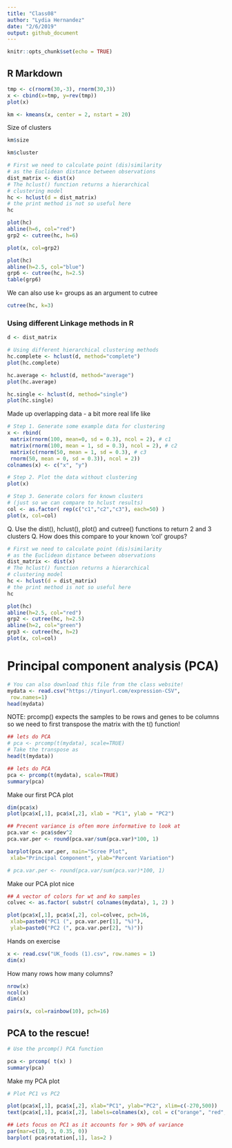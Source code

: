```yaml
---
title: "Class08"
author: "Lydia Hernandez"
date: "2/6/2019"
output: github_document
---
```


```r
knitr::opts_chunk$set(echo = TRUE)
```

## R Markdown

```r
tmp <- c(rnorm(30,-3), rnorm(30,3))
x <- cbind(x=tmp, y=rev(tmp))
plot(x)
```
```r
km <- kmeans(x, center = 2, nstart = 20)
```

Size of clusters
```r
km$size
```

```r
km$cluster
```

```r
# First we need to calculate point (dis)similarity
# as the Euclidean distance between observations
dist_matrix <- dist(x)
# The hclust() function returns a hierarchical
# clustering model
hc <- hclust(d = dist_matrix)
# the print method is not so useful here
hc 
```

```r
plot(hc)
abline(h=6, col="red")
grp2 <- cutree(hc, h=6)
```

```r
plot(x, col=grp2)
```

```r
plot(hc)
abline(h=2.5, col="blue")
grp6 <- cutree(hc, h=2.5)
table(grp6)
```

We can also use k= groups as an argument to cutree

```r
cutree(hc, k=3)
```

### Using different Linkage methods in R

```r
d <- dist_matrix

# Using different hierarchical clustering methods
hc.complete <- hclust(d, method="complete")
plot(hc.complete)

hc.average <- hclust(d, method="average")
plot(hc.average)

hc.single <- hclust(d, method="single")
plot(hc.single)
```

Made up overlapping data - a bit more real life like

```r
# Step 1. Generate some example data for clustering
x <- rbind(
 matrix(rnorm(100, mean=0, sd = 0.3), ncol = 2), # c1
 matrix(rnorm(100, mean = 1, sd = 0.3), ncol = 2), # c2
 matrix(c(rnorm(50, mean = 1, sd = 0.3), # c3
 rnorm(50, mean = 0, sd = 0.3)), ncol = 2))
colnames(x) <- c("x", "y")

# Step 2. Plot the data without clustering
plot(x)

# Step 3. Generate colors for known clusters
# (just so we can compare to hclust results)
col <- as.factor( rep(c("c1","c2","c3"), each=50) )
plot(x, col=col)
```

Q. Use the dist(), hclust(), plot() and cutree()
 functions to return 2 and 3 clusters
Q. How does this compare to your known 'col' groups?

```r
# First we need to calculate point (dis)similarity
# as the Euclidean distance between observations
dist_matrix <- dist(x)
# The hclust() function returns a hierarchical
# clustering model
hc <- hclust(d = dist_matrix)
# the print method is not so useful here
hc 
```

```r
plot(hc)
abline(h=2.5, col="red")
grp2 <- cutree(hc, h=2.5)
abline(h=2, col="green")
grp3 <- cutree(hc, h=2)
plot(x, col=col)
```

# Principal component analysis (PCA)

```r
# You can also download this file from the class website!
mydata <- read.csv("https://tinyurl.com/expression-CSV",
 row.names=1)
head(mydata)
```

NOTE: prcomp() expects the samples to be rows and
genes to be columns so we need to first transpose the
matrix with the t() function!

```r
## lets do PCA
# pca <- prcomp(t(mydata), scale=TRUE) 
# Take the transpose as 
head(t(mydata))
```

```r
## lets do PCA
pca <- prcomp(t(mydata), scale=TRUE) 
summary(pca)
```

Make our first PCA plot

```r
dim(pca$x)
plot(pca$x[,1], pca$x[,2], xlab = "PC1", ylab = "PC2")
```

```r
## Precent variance is often more informative to look at
pca.var <- pca$sdev^2
pca.var.per <- round(pca.var/sum(pca.var)*100, 1) 

barplot(pca.var.per, main="Scree Plot",
 xlab="Principal Component", ylab="Percent Variation")

# pca.var.per <- round(pca.var/sum(pca.var)*100, 1) 
```

Make our PCA plot nice

```r
## A vector of colors for wt and ko samples
colvec <- as.factor( substr( colnames(mydata), 1, 2) )

plot(pca$x[,1], pca$x[,2], col=colvec, pch=16,
 xlab=paste0("PC1 (", pca.var.per[1], "%)"),
 ylab=paste0("PC2 (", pca.var.per[2], "%)")) 
```

Hands on exercise

```r
x <- read.csv("UK_foods (1).csv", row.names = 1)
dim(x)
```

How many rows how many columns?

```r
nrow(x)
ncol(x)
dim(x)
```

```r
pairs(x, col=rainbow(10), pch=16)
```

## PCA to the rescue!
```r
# Use the prcomp() PCA function

pca <- prcomp( t(x) )
summary(pca)
```

Make my PCA plot
```r
# Plot PC1 vs PC2

plot(pca$x[,1], pca$x[,2], xlab="PC1", ylab="PC2", xlim=c(-270,500))
text(pca$x[,1], pca$x[,2], labels=colnames(x), col = c("orange", "red", "blue", "darkgreen"))
```

```r
## Lets focus on PC1 as it accounts for > 90% of variance 
par(mar=c(10, 3, 0.35, 0))
barplot( pca$rotation[,1], las=2 )
```

